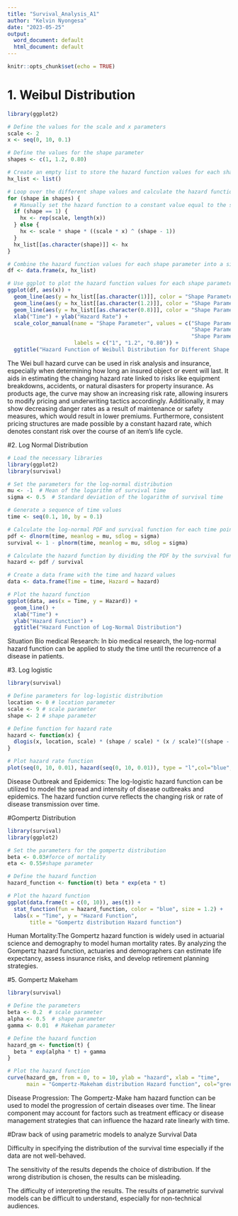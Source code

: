 ```yaml
---
title: "Survival_Analysis_A1"
author: "Kelvin Nyongesa"
date: "2023-05-25"
output:
  word_document: default
  html_document: default
---
```


```r
knitr::opts_chunk$set(echo = TRUE)
```

# 1. Weibul Distribution

```r
library(ggplot2)

# Define the values for the scale and x parameters
scale <- 2
x <- seq(0, 10, 0.1)

# Define the values for the shape parameter
shapes <- c(1, 1.2, 0.80)

# Create an empty list to store the hazard function values for each shape parameter
hx_list <- list()

# Loop over the different shape values and calculate the hazard function values
for (shape in shapes) {
  # Manually set the hazard function to a constant value equal to the scale parameter for shape = 1
  if (shape == 1) {
    hx <- rep(scale, length(x))
  } else {
    hx <- scale * shape * ((scale * x) ^ (shape - 1))
  }
  hx_list[[as.character(shape)]] <- hx
}

# Combine the hazard function values for each shape parameter into a single data frame
df <- data.frame(x, hx_list)

# Use ggplot to plot the hazard function values for each shape parameter
ggplot(df, aes(x)) +
  geom_line(aes(y = hx_list[[as.character(1)]], color = "Shape Parameter 1")) +
  geom_line(aes(y = hx_list[[as.character(1.2)]], color = "Shape Parameter 2")) +
  geom_line(aes(y = hx_list[[as.character(0.8)]], color = "Shape Parameter 3")) +
  xlab("Time") + ylab("Hazard Rate") +
  scale_color_manual(name = "Shape Parameter", values = c("Shape Parameter 1" = "red", 
                                                          "Shape Parameter 2" = "blue", 
                                                          "Shape Parameter 3" = "green"), 
                     labels = c("1", "1.2", "0.80")) +
  ggtitle("Hazard Function of Weibull Distribution for Different Shape Parameters")

```

The Wei bull hazard curve can be used in risk analysis and insurance, especially when determining how long an insured object or event will last. It aids in estimating the changing hazard rate linked to risks like equipment breakdowns, accidents, or natural disasters for property insurance. As products age, the curve may show an increasing risk rate, allowing insurers to modify pricing and underwriting tactics accordingly. Additionally, it may show decreasing danger rates as a result of maintenance or safety measures, which would result in lower premiums. Furthermore, consistent pricing structures are made possible by a constant hazard rate, which denotes constant risk over the course of an item's life cycle.

#2. Log Normal Distribution

```r
# Load the necessary libraries
library(ggplot2)
library(survival)

# Set the parameters for the log-normal distribution
mu <- -1  # Mean of the logarithm of survival time
sigma <- 0.5  # Standard deviation of the logarithm of survival time

# Generate a sequence of time values
time <- seq(0.1, 10, by = 0.1)

# Calculate the log-normal PDF and survival function for each time point
pdf <- dlnorm(time, meanlog = mu, sdlog = sigma)
survival <- 1 - plnorm(time, meanlog = mu, sdlog = sigma)

# Calculate the hazard function by dividing the PDF by the survival function
hazard <- pdf / survival

# Create a data frame with the time and hazard values
data <- data.frame(Time = time, Hazard = hazard)

# Plot the hazard function
ggplot(data, aes(x = Time, y = Hazard)) +
  geom_line() +
  xlab("Time") +
  ylab("Hazard Function") +
  ggtitle("Hazard Function of Log-Normal Distribution")

```

Situation
Bio medical Research: In bio medical research, the log-normal hazard function can be applied to study the time until the recurrence of a disease in patients.

#3. Log logistic
```r
library(survival)

# Define parameters for log-logistic distribution
location <- 0 # location parameter
scale <- 9 # scale parameter
shape <- 2 # shape parameter

# Define function for hazard rate
hazard <- function(x) {
  dlogis(x, location, scale) * (shape / scale) * (x / scale)^((shape - 1)/shape) / (1 + (x / scale)^shape)^2
}

# Plot hazard rate function
plot(seq(0, 10, 0.01), hazard(seq(0, 10, 0.01)), type = "l",col="blue", xlab = "Time", ylab = "Hazard rate", main = "Log logistic hazard function")
```

Disease Outbreak and Epidemics:    The log-logistic hazard function can be utilized to model the spread and intensity of disease outbreaks and epidemics.
The hazard function curve reflects the changing risk or rate of disease transmission over time.

#Gompertz Distribution

```r
library(survival)
library(ggplot2)

# Set the parameters for the gompertz distribution
beta <- 0.03#force of mortality
eta <- 0.55#shape parameter

# Define the hazard function
hazard_function <- function(t) beta * exp(eta * t)

# Plot the hazard function
ggplot(data.frame(t = c(0, 10)), aes(t)) +
  stat_function(fun = hazard_function, color = "blue", size = 1.2) +
  labs(x = "Time", y = "Hazard Function", 
       title = "Gompertz distribution Hazard function")
```

Human Mortality:The Gompertz hazard function is widely used in actuarial science and demography to model human mortality rates.
By analyzing the Gompertz hazard function, actuaries and demographers can estimate life expectancy, assess insurance risks, and develop retirement planning strategies.

#5. Gompertz Makeham

```r
library(survival)

# Define the parameters
beta <- 0.2  # scale parameter
alpha <- 0.5  # shape parameter
gamma <- 0.01  # Makeham parameter

# Define the hazard function
hazard_gm <- function(t) {
  beta * exp(alpha * t) + gamma
}

# Plot the hazard function
curve(hazard_gm, from = 0, to = 10, ylab = "hazard", xlab = "time",
      main = "Gompertz-Makeham distribution Hazard function", col="green")
```

Disease Progression: The Gompertz-Make ham hazard function can be used to model the progression of certain diseases over time.
The linear component may account for factors such as treatment efficacy or disease management strategies that can influence the hazard rate linearly with time.

#Draw back of using parametric models to analyze Survival Data

Difficulty in specifying the distribution of the survival time especially if the data are not well-behaved.

The sensitivity of the results depends the choice of distribution. If the wrong distribution is chosen, the results can be misleading.

The difficulty of interpreting the results. The results of parametric survival models can be difficult to understand, especially for non-technical audiences.
